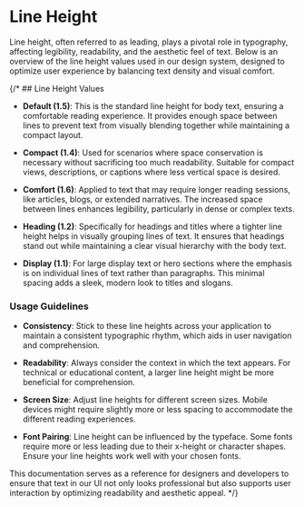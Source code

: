 
<Meta title="Tokens/Line Height" />

# Line Height

Line height, often referred to as leading, plays a pivotal role in typography, affecting legibility, readability, and the aesthetic feel of text. Below is an overview of the line height values used in our design system, designed to optimize user experience by balancing text density and visual comfort.

<TokensGrid tokens={lineHeights}/>

{/* ## Line Height Values

- **Default (1.5)**: This is the standard line height for body text, ensuring a comfortable reading experience. It provides enough space between lines to prevent text from visually blending together while maintaining a compact layout.

- **Compact (1.4)**: Used for scenarios where space conservation is necessary without sacrificing too much readability. Suitable for compact views, descriptions, or captions where less vertical space is desired.

- **Comfort (1.6)**: Applied to text that may require longer reading sessions, like articles, blogs, or extended narratives. The increased space between lines enhances legibility, particularly in dense or complex texts.

- **Heading (1.2)**: Specifically for headings and titles where a tighter line height helps in visually grouping lines of text. It ensures that headings stand out while maintaining a clear visual hierarchy with the body text.

- **Display (1.1)**: For large display text or hero sections where the emphasis is on individual lines of text rather than paragraphs. This minimal spacing adds a sleek, modern look to titles and slogans.

### Usage Guidelines

- **Consistency**: Stick to these line heights across your application to maintain a consistent typographic rhythm, which aids in user navigation and comprehension.

- **Readability**: Always consider the context in which the text appears. For technical or educational content, a larger line height might be more beneficial for comprehension.

- **Screen Size**: Adjust line heights for different screen sizes. Mobile devices might require slightly more or less spacing to accommodate the different reading experiences.

- **Font Pairing**: Line height can be influenced by the typeface. Some fonts require more or less leading due to their x-height or character shapes. Ensure your line heights work well with your chosen fonts.

This documentation serves as a reference for designers and developers to ensure that text in our UI not only looks professional but also supports user interaction by optimizing readability and aesthetic appeal. */}
